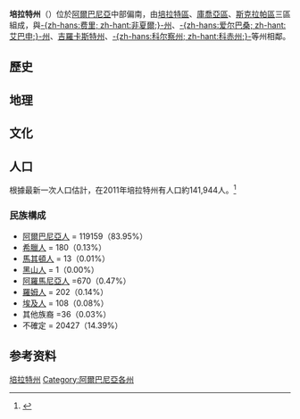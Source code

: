 {{about||其他同名的行政區|培拉特區|和|培拉特市}}
{{Infobox settlement
| name                    = 培拉特州
| native_name             = Qarku i Beratit
| native_name_lang        = sq
| settlement_type         = [[阿爾巴尼亞州份|州]]
| image_skyline           = Berat Albania.jpg
| image_caption           = [[培拉特|培拉特]]和Mount[[Tomorr|Tomorr]]的景觀
| image_flag              = Flag of Berat.svg
| image_seal              = Stema e Qarkut Berat.svg
| image_map               = Berat County in Albania.svg
| map_caption             = 培拉特州在阿爾巴尼亞位置
| pushpin_label_position  = center
| coordinates             = {{coord|41|44|N|19|59|E|display=inline,title|scale:1000000}}
| subdivision_type        = 国家
| subdivision_name        = {{ALB}}
| subdivision_type1       = 地区
| subdivision_name1       = {{tsl|en|Southern Albania||Southern Albania}}
| seat_type               = 首府
| seat                    = [[培拉特|培拉特]]
| government_type         = 议会
| leader_party            = [[阿爾巴尼亞社會黨|PS]]
| leader_title            = 主席
| leader_name             = Fatlli Adilaj
| unit_pref               = Metric
| area_total_km2          = 1798
| area_rank               = 9th
| population_as_of        = 2021
| population_total        = 119,450
| population_density_km2  = auto
| population_rank         = {{tsl|en|List of counties of Albania by population||9th}}
| blank_name_sec1         = [[人类发展指数|HDI]] (2018)
| blank_info_sec1         = 0.773<br/>{{color|#00F900|high}} · [[阿爾巴尼亞各地區人類發展指數列表|8th]]
| timezone1               = [[欧洲中部时间|CET]]
| utc_offset1             = +1
| timezone1_DST           = [[欧洲中部夏令时间|CEST]]
| utc_offset1_DST         = +2
| area_code_type          = [[阿爾巴尼亞地域統計單位命名法|NUTS Code]]
| area_code               = AL031
| website                 = {{URL|https://www.qarkuberat.gov.al/|qarkuberat.gov.al}}
}}
'''培拉特州'''（{{lang-sq|Qarku Berat}}）位於[[阿爾巴尼亞|阿爾巴尼亞]]中部偏南，由[[培拉特區|培拉特區]]、[[庫喬亞區|庫喬亞區]]、[[斯克拉帕區|斯克拉帕區]]三區組成，與[[非夏爾州|-{zh-hans:费里; zh-hant:非夏爾;}-州]]、[[艾巴申州|-{zh-hans:爱尔巴桑; zh-hant:艾巴申;}-州]]、[[吉羅卡斯特州|吉羅卡斯特州]]、[[科赤州|-{zh-hans:科尔察州; zh-hant:科赤州;}-]]等州相鄰。

== 歷史 ==

== 地理 ==

== 文化 ==

== 人口 ==
根據最新一次人口估計，在2011年培拉特州有人口約141,944人。<ref name=census11>{{Cite web |url=http://www.instat.gov.al/media/195808/1__berat.pdf |title=2011 census results |access-date=2015-05-25 |archive-url=https://web.archive.org/web/20160303232042/http://www.instat.gov.al/media/195808/1__berat.pdf |archive-date=2016-03-03 |url-status=dead }}</ref>
=== 民族構成 ===
*[[阿爾巴尼亞人|阿爾巴尼亞人]] = 119159（83.95%）
*[[希臘人|希臘人]] = 180（0.13%）
*[[馬其頓人|馬其頓人]] = 13（0.01%）
*[[黑山人|黑山人]] = 1（0.00%）
*[[阿羅馬尼亞人|阿羅馬尼亞人]] =670（0.47%）
*[[羅姆人|羅姆人]] = 202（0.14%）
*[[埃及人|埃及人]] = 108（0.08%）
*其他族裔 =36（0.03%）
*不確定 = 20427（14.39%）

==参考资料==
{{refs}}

{{Counties of Albania}}

{{Authority control}}
{{DEFAULTSORT:Berat}}
[[Category:培拉特州|]]
[[Category:阿爾巴尼亞各州|Category:阿爾巴尼亞各州]]